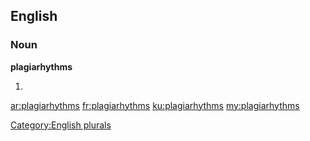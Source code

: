 ==English==

===Noun===
'''plagiarhythms'''

# {{plural of|plagiarhythm}}

[[Category:English plurals]]

[[ar:plagiarhythms]]
[[fr:plagiarhythms]]
[[ku:plagiarhythms]]
[[my:plagiarhythms]]